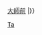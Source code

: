 {{鐵道路線
| 模板名稱 = 大師線 (東武鐵道)
| 名稱 = [[File:Tōbu Tetsudō Logo.svg|40px|東武鐵道|link=東武鐵道]] <small>[[東武鐵道]]</small> [[大師線 (東武鐵道)|大師線]] [[File:Tobu Skytree Line (TS) symbol.svg|20px]]
| 代表色  = #0F6CC3
| 背景顏色 = #FFFFFF 
| 車站列表 =   [[西新井站|西新井]]{{-w}} [[大師前站|大師前]]
|}}<noinclude>
[[Category:東武鐵道路線模板|Ta]]

</noinclude>